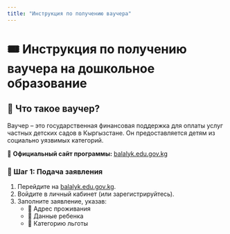 ```yaml
---
title: "Инструкция по получению ваучера"
---
```


# 🎟 Инструкция по получению ваучера на дошкольное образование

## 📌 Что такое ваучер?
Ваучер – это государственная финансовая поддержка для оплаты услуг частных детских садов в Кыргызстане. Он предоставляется детям из социально уязвимых категорий.

📍 **Официальный сайт программы:** [balalyk.edu.gov.kg](https://balalyk.edu.gov.kg/accelerator/)
### 🔹 Шаг 1: Подача заявления
1. Перейдите на [balalyk.edu.gov.kg](https://balalyk.edu.gov.kg/accelerator/).
2. Войдите в личный кабинет (или зарегистрируйтесь).
3. Заполните заявление, указав:
   - 📍 Адрес проживания
   - 👶 Данные ребенка
   - 📜 Категорию льготы
